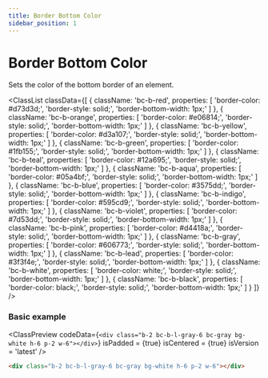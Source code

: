 ```yaml
---
title: Border Bottom Color
sidebar_position: 1
---
```



# Border Bottom Color

Sets the color of the bottom border of an element.

<ClassList
  classData={[
    {
      className: 'bc-b-red',
      properties: [
        'border-color: #d73d3d;',
        'border-style: solid;',
        'border-bottom-width: 1px;'
      ]
    },
    {
      className: 'bc-b-orange',
      properties: [
        'border-color: #e06814;',
        'border-style: solid;',
        'border-bottom-width: 1px;'
      ]
    },
    {
      className: 'bc-b-yellow',
      properties: [
        'border-color: #d3a107;',
        'border-style: solid;',
        'border-bottom-width: 1px;'
      ]
    },
    {
      className: 'bc-b-green',
      properties: [
        'border-color: #1fb155;',
        'border-style: solid;',
        'border-bottom-width: 1px;'
      ]
    },
    {
      className: 'bc-b-teal',
      properties: [
        'border-color: #12a695;',
        'border-style: solid;',
        'border-bottom-width: 1px;'
      ]
    },
    {
      className: 'bc-b-aqua',
      properties: [
        'border-color: #05a4bf;',
        'border-style: solid;',
        'border-bottom-width: 1px;'
      ]
    },
    {
      className: 'bc-b-blue',
      properties: [
        'border-color: #3575dd;',
        'border-style: solid;',
        'border-bottom-width: 1px;'
      ]
    },
    {
      className: 'bc-b-indigo',
      properties: [
        'border-color: #595cd9;',
        'border-style: solid;',
        'border-bottom-width: 1px;'
      ]
    },
    {
      className: 'bc-b-violet',
      properties: [
        'border-color: #7d53dd;',
        'border-style: solid;',
        'border-bottom-width: 1px;'
      ]
    },
    {
      className: 'bc-b-pink',
      properties: [
        'border-color: #d4418a;',
        'border-style: solid;',
        'border-bottom-width: 1px;'
      ]
    },
    {
      className: 'bc-b-gray',
      properties: [
        'border-color: #606773;',
        'border-style: solid;',
        'border-bottom-width: 1px;'
      ]
    },
    {
      className: 'bc-b-lead',
      properties: [
        'border-color: #3f3f4e;',
        'border-style: solid;',
        'border-bottom-width: 1px;'
      ]
    },
    {
      className: 'bc-b-white',
      properties: [
        'border-color: white;',
        'border-style: solid;',
        'border-bottom-width: 1px;'
      ]
    },
    {
      className: 'bc-b-black',
      properties: [
        'border-color: black;',
        'border-style: solid;',
        'border-bottom-width: 1px;'
      ]
    }
  ]}
/>

### Basic example

<ClassPreview
  codeData={`
    <div class="b-2 bc-b-l-gray-6 bc-gray bg-white h-6 p-2 w-6"></div>
  `}
  isPadded = {true}
  isCentered = {true}
  isVersion = 'latest'
/>

```html
<div class="b-2 bc-b-l-gray-6 bc-gray bg-white h-6 p-2 w-6"></div>
```